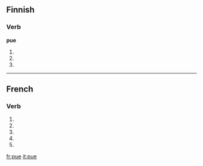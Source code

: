 {{see|PUE|pué}}
==Finnish==

===Verb===
'''pue'''

# {{fi-form of|type=verb|mood=indicative|tense=present connegative|[[pukea]]}}
# {{fi-form of|type=verb|pr=second-person|pl=singular|mood=imperative|tense=present|[[pukea]]}}
# {{fi-form of|type=verb|pr=second-person|pl=singular|mood=imperative|tense=present connegative|[[pukea]]}}

----

==French==

===Verb===
{{fr-verb-form}}

# {{form of|[[first-person|First-person]] [[singular]] [[present indicative]]|puer|lang=French}}
# {{form of|[[third-person|Third-person]] [[singular]] [[present indicative]]| puer|lang=French}}
# {{form of|First-person singular [[present subjunctive]]|puer|lang=French}}
# {{form of|[[third-person|Third-person]] singular [[present subjunctive]]| puer|lang=French}}
# {{form of|Second-person singular [[imperative]]|puer |lang=French}}

[[fr:pue]]
[[it:pue]]